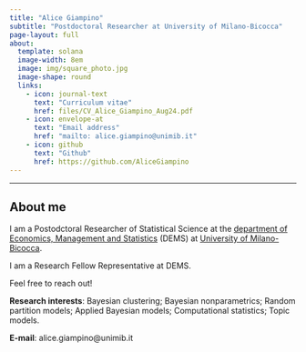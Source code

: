 ```yaml
---
title: "Alice Giampino"
subtitle: "Postdoctoral Researcher at University of Milano-Bicocca"
page-layout: full
about:
  template: solana
  image-width: 8em
  image: img/square_photo.jpg
  image-shape: round
  links:
    - icon: journal-text
      text: "Curriculum vitae"
      href: files/CV_Alice_Giampino_Aug24.pdf
    - icon: envelope-at
      text: "Email address"
      href: "mailto: alice.giampino@unimib.it"
    - icon: github
      text: "Github"
      href: https://github.com/AliceGiampino
---
```


------------------------------------------------------------------------

## About me

I am a Postodctoral Researcher of Statistical Science at the [department of Economics, Management and Statistics](https://www.dems.unimib.it/en) (DEMS) at [University of Milano-Bicocca](https://en.unimib.it).

I am a Research Fellow Representative at DEMS.

Feel free to reach out!

**Research interests**: Bayesian clustering; Bayesian nonparametrics; Random partition models; Applied Bayesian models; Computational statistics; Topic models.

**E-mail**: alice.giampino\@unimib.it

